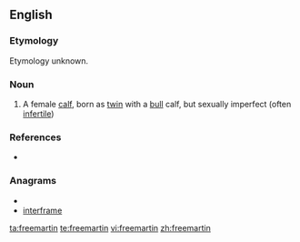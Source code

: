 ==English==
===Etymology===
Etymology unknown.

===Noun===
{{en-noun}}

# A female [[calf]], born as [[twin]] with a [[bull]] calf, but sexually imperfect (often [[infertile]])

===References===
* {{R:Websters}}

===Anagrams===
* {{alphagram|aeefimnrrt}}
* [[interframe#English|interframe]]

[[ta:freemartin]]
[[te:freemartin]]
[[vi:freemartin]]
[[zh:freemartin]]